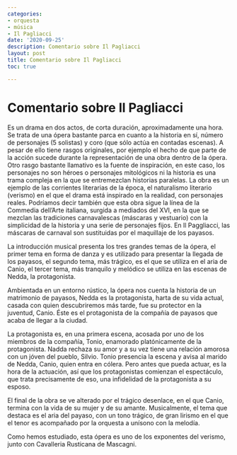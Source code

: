 ```yaml
---
categories:
- orquesta
- música
- Il Pagliacci
date: '2020-09-25'
description: Comentario sobre Il Pagliacci
layout: post
title: Comentario sobre Il Pagliacci
toc: true

---
```

# Comentario sobre Il Pagliacci

Es un drama en dos actos, de corta duración, aproximadamente una hora. Se trata de una ópera bastante parca en cuanto a la historia en sí,  número de personajes (5 solistas) y coro (que sólo actúa en contadas escenas). A pesar de ello tiene rasgos originales, por ejemplo el hecho de que parte de la acción sucede durante la representación de una obra dentro de la ópera. Otro rasgo bastante llamativo es la fuente de inspiración, en este caso, los personajes no son héroes o personajes mitológicos ni la historia es una trama compleja en la que se entremezclan historias paralelas. La obra es un ejemplo de las corrientes literarias de la época, el naturalismo literario (verismo) en el que el drama está inspirado en la realidad, con personajes reales. Podríamos decir también que esta obra sigue la línea de la Commedia dell’Arte italiana, surgida a mediados del XVI, en la que se mezclan las tradiciones carnavalescas (máscaras y vestuario) con la simplicidad de la historia y una serie de personajes fijos. En Il Paggliacci, las máscaras de carnaval son sustituidas por el maquillaje de los payasos.

La introducción musical presenta los tres grandes temas de la ópera, el primer tema en forma de danza y es utilizado para presentar la llegada de los payasos, el segundo tema, más trágico, es el que se utiliza en el aria de Canio, el tercer tema, más tranquilo y melódico se utiliza en las escenas de Nedda, la protagonista.

Ambientada en un entorno rústico, la ópera nos cuenta la historia de un matrimonio de payasos, Nedda es la protagonista, harta de su vida actual, casada con quien descubriremos más tarde, fue su protector en la juventud, Canio. Éste es el protagonista de la compañía de payasos que acaba de llegar a la ciudad.

La protagonista es, en una primera escena, acosada por uno de los miembros de la compañía, Tonio, enamorado platónicamente de la protagonista. Nadda rechaza su amor y a su vez tiene una relación amorosa con un jóven del pueblo, Silvio. Tonio presencia la escena y avisa al marido de Nedda, Canio, quien entra en cólera.
Pero antes que pueda actuar, es la hora de la actuación, así que los protagonistas comienzan el espectáculo, que trata precisamente de eso, una infidelidad de la protagonista a su esposo.

El final de la obra se ve alterado por el trágico desenlace, en el que Canio, termina con la vida de su mujer y de su amante.
Musicalmente, el tema que destaca es el aria del payaso, con un tono trágico, de gran lirismo en el que el tenor es acompañado por la orquesta a unísono con la melodía.

Como hemos estudiado, esta ópera es uno de los exponentes del verismo, junto con Cavalleria Rusticana de Mascagni.
